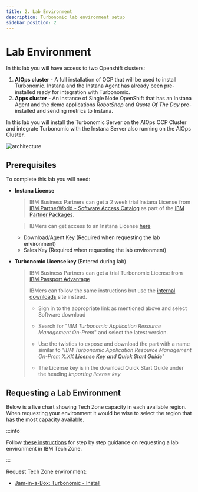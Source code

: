 ```yaml
---
title: 2. Lab Environment
description: Turbonomic lab environment setup
sidebar_position: 2
---
```


# Lab Environment

In this lab you will have access to two Openshift clusters:

1. **AIOps cluster** - A full installation of OCP that will be used to install
   Turbonomic. Instana and the Instana Agent has already been pre-installed
   ready for integration with Turbonomic.
2. **Apps cluster** - An instance of Single Node OpenShift that has an Instana
   Agent and the demo applications _RobotShop_ and _Quote Of The Day_
   pre-installed and sending metrics to Instana.

In this lab you will install the Turbonomic Server on the AIOps OCP Cluster and
integrate Turbonomic with the Instana Server also running on the AIOps Cluster.

![architecture](images/architecture-instana-turbo.png)

## Prerequisites

To complete this lab you will need:

- **Instana License**

  > IBM Business Partners can get a 2 week trial Instana License from
  > [IBM PartnerWorld - Software Access Catalog](https://www.ibm.com/partnerworld/program/benefits/software-access-catalog)
  > as part of the
  > [IBM Partner Packages](https://www.ibm.com/partnerworld/public/partner-package).

  > IBMers can get access to an Instana License
  > [here](https://ibm.seismic.com/Link/Content/DCbhQJW3BgC2XGWMhVfVjMQV6gDB)

  - Download/Agent Key (Required when requesting the lab environment)
  - Sales Key (Required when requesting the lab environment)

- **Turbonomic License key** (Entered during lab)

  > IBM Business Partners can get a trial Turbonomic License from
  > [IBM Passport Advantage](https://www.ibm.com/software/passportadvantage/pao_download_software.html)
  >
  > IBMers can follow the same instructions but use the
  > [internal downloads](https://w3.ibm.com/w3publisher/software-downloads) site
  > instead.
  >
  > - Sign in to the appropriate link as mentioned above and select Software
  >   download
  >
  > - Search for "_IBM Turbonomic Application Resource Management On-Prem_" and
  >   select the latest version.
  > - Use the twisties to expose and download the part with a name similar to
  >   "_IBM Turbonomic Application Resource Management On-Prem X.XX **License
  >   Key and Quick Start Guide**_"
  > - The License key is in the download Quick Start Guide under the heading
  >   _Importing license key_

## Requesting a Lab Environment


Below is a live chart showing Tech Zone capacity in each available region. When
requesting your environment it would be wise to select the region that has the
most capacity available.

<TechZoneStatus />

:::info

Follow
[these instructions](/waiops-tech-jam/labs/jam-in-a-box/#requesting-a-lab-environment)
for step by step guidance on requesting a lab environment in IBM Tech Zone.

:::

Request Tech Zone environment:

- [Jam-in-a-Box: Turbonomic - Install](https://techzone.ibm.com/my/reservations/create/64461a3fe7d57c0017bd85ce)
